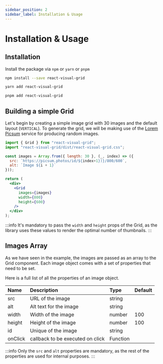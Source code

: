 ```yaml
---
sidebar_position: 2
sidebar_label: Installation & Usage
---
```

# Installation & Usage

## Installation

Install the package via `npm` or `yarn` or `pnpm`

```bash
npm install --save react-visual-grid
```

```bash
yarn add react-visual-grid
```

```bash
pnpm add react-visual-grid
```

## Building a simple Grid

Let's begin by creating a simple image grid with 30 images and the default layout (`VERTICAL`).
To generate the grid, we will be making use of the [Lorem Picsum](https://picsum.photos/) service for producing random images.

```jsx title="App.js"
import { Grid } from "react-visual-grid";
import "react-visual-grid/dist/react-visual-grid.css";

const images = Array.from({ length: 30 }, (_, index) => ({
  src: `https://picsum.photos/id/${index+1})}/800/600`,
  alt: `Image ${i + 1}`
}));

return (
  <div>
    <Grid
      images={images}
      width={800}
      height={600}
    />
  </div>
);
```

:::info
It's mandatory to pass the `width` and `height` props of the Grid, as the library uses these values to render the optimal number of thumbnails.
:::

## Images Array

As we have seen in the example, the images are passed as an array to the Grid component. Each image object comes with a set of properties that need to be set.

Here is a full list of all the properties of an image object.

| Name    | Description                      | Type     | Default |
| :------ | :------------------------------- | :------- | :------ |
| src     | URL of the image                 | string   |         |
| alt     | Alt text for the image           | string   |         |
| width   | Width of the image               | number   | 100     |
| height  | Height of the image              | number   | 100     |
| id      | Unique of the image              | string   |         |
| onClick | callback to be executed on click | Function |         |

:::info
  Only the `src` and `alt` properties are mandatory, as the rest of the properties are used for internal purposes.
:::